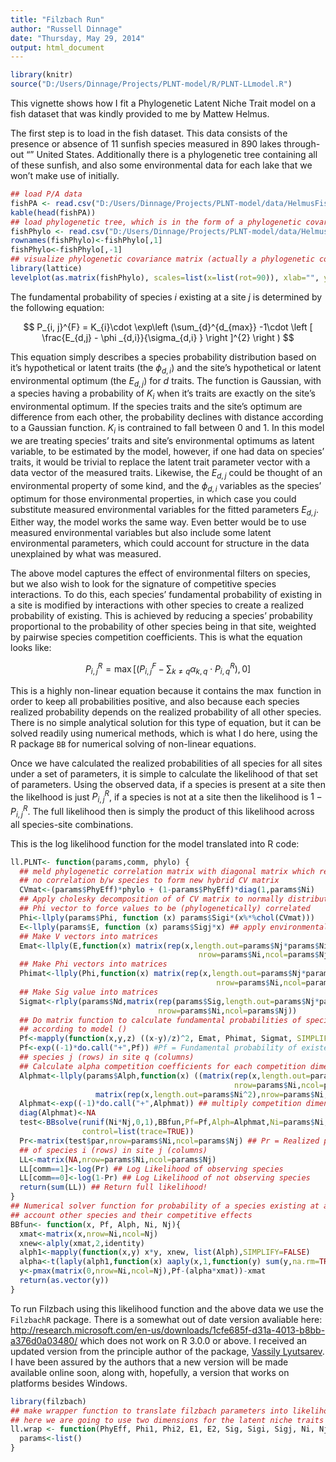 ```yaml
---
title: "Filzbach Run"
author: "Russell Dinnage"
date: "Thursday, May 29, 2014"
output: html_document
---
```


```r
library(knitr)
source("D:/Users/Dinnage/Projects/PLNT-model/R/PLNT-LLmodel.R")
```

This vignette shows how I fit a Phylogenetic Latent Niche Trait model on a fish dataset that was kindly provided to me by Mattew Helmus.

The first step is to load in the fish dataset. This data consists of the presence or absence of 11 sunfish species measured in 890 lakes through-out "" United States. Additionally there is a phylogenetic tree containing all of these sunfish, and also some environmental data for each lake that we won't make use of initially.

```r
## load P/A data
fishPA <- read.csv("D:/Users/Dinnage/Projects/PLNT-model/data/HelmusFishPA.csv")
kable(head(fishPA))
## load phylogenetic tree, which is in the form of a phylogenetic covariance matrix
fishPhylo <- read.csv("D:/Users/Dinnage/Projects/PLNT-model/data/HelmusFishPhyloCV.csv")
rownames(fishPhylo)<-fishPhylo[,1]
fishPhylo<-fishPhylo[,-1]
## visualize phylogenetic covariance matrix (actually a phylogenetic correlation matrix to be exact)
library(lattice)
levelplot(as.matrix(fishPhylo), scales=list(x=list(rot=90)), xlab="", ylab="", col.regions = gray(0:100/100))
```

The fundamental probability of species $i$ existing at a site $j$ is determined by the following equation:

$$ P_{i, j}^{F} = K_{i}\cdot \exp\left (\sum_{d}^{d_{max}} -1\cdot \left [ \frac{E_{d,j} - \phi _{d,i}}{\sigma_{d,i} } \right ]^{2} \right ) $$

This equation simply describes a species probability distribution based on it's hypothetical or latent traits (the $\phi _{d,i}$) and the site's hypothetical or latent environmental optimum (the $E_{d,j}$) for $d$ traits. The function is Gaussian, with a species having a probability of $K_{i}$ when it's traits are exactly on the site's environmental optimum. If the species traits and the site's optimum are difference from each other, the probability declines with distance according to a Gaussian function. $K_{i}$ is contrained to fall between 0 and 1. In this model we are treating species' traits and site's environmental optimums as latent variable, to be estimated by the model, however, if one had data on species' traits, it would be trivial to replace the latent trait parameter vector with a data vector of the measured traits. Likewise, the $E_{d,j}$ could be thought of an environmental property of some kind, and the $\phi _{d,i}$ variables as the species' optimum for those environmental properties, in which case you could substitute measured environmental variables for the fitted parameters $E_{d,j}$. Either way, the model works the same way. Even better would be to use measured environmental variables but also include some latent environmental parameters, which could account for structure in the data unexplained by what was measured.

The above model captures the effect of environmental filters on species, but we also wish to look for the signature of competitive species interactions. To do this, each species' fundamental probability of existing in a site is modified by interactions with other species to create a realized probability of existing. This is achieved by reducing a species' probability proportional to the probability of other species being in that site, weighted by pairwise species competition coefficients. This is what the equation looks like:

$$ P_{i, j}^{R} = \max \left [ \left ( P_{i,j}^{F} - \sum _{k \neq q} \alpha _{k,q}\cdot P_{i,q}^{R} \right ), 0 \right ] $$

This is a highly non-linear equation because it contains the $\max$ function in order to keep all probabilities positive, and also because each species realized probability depends on the realized probability of all other species. There is no simple analytical solution for this type of equation, but it can be solved readily using numerical methods, which is what I do here, using the R package `BB` for numerical solving of non-linear equations.



Once we have calculated the realized probabilities of all species for all sites under a set of parameters, it is simple to calculate the likelihood of that set of parameters. Using the observed data, if a species is present at a site then the likelhood is just $P_{i, j}^{R}$, if a species is not at a site then the likelihood is $1 - P_{i, j}^{R}$. The full likelihood then is simply the product of this likelihood across all species-site combinations.

This is the log likelihood function for the model translated into R code:

```r
ll.PLNT<- function(params,comm, phylo) {
  ## meld phylogenetic correlation matrix with diagonal matrix which represents 
  ## no correlation b/w species to form new hybrid CV matrix
  CVmat<-(params$PhyEff)*phylo + (1-params$PhyEff)*diag(1,params$Ni)
  ## Apply cholesky decomposition of of CV matrix to normally distributed
  ## Phi vector to force values to be (phylogenetically) correlated
  Phi<-llply(params$Phi, function (x) params$Sigi*(x%*%chol(CVmat)))
  E<-llply(params$E, function (x) params$Sigj*x) ## apply environmental variance (Sigj)
  ## Make V vectors into matrices
  Emat<-llply(E,function(x) matrix(rep(x,length.out=params$Nj*params$Ni),
                                          nrow=params$Ni,ncol=params$Nj,byrow=TRUE) )
  ## Make Phi vectors into matrices
  Phimat<-llply(Phi,function(x) matrix(rep(x,length.out=params$Nj*params$Ni),
                                              nrow=params$Ni,ncol=params$Nj))
  ## Make Sig value into matrices
  Sigmat<-rlply(params$Nd,matrix(rep(params$Sig,length.out=params$Nj*params$Ni),
                                 nrow=params$Ni,ncol=params$Nj))
  ## Do matrix function to calculate fundamental probabilities of species in sites
  ## according to model ()
  Pf<-mapply(function(x,y,z) ((x-y)/z)^2, Emat, Phimat, Sigmat, SIMPLIFY=FALSE)
  Pf<-exp((-1)*do.call("+",Pf)) #Pf = Fundamental probability of existence of 
  ## species j (rows) in site q (columns)
  ## Calculate alpha competition coefficients for each competition dimension
  Alphmat<-llply(params$Alph,function(x) ((matrix(rep(x,length.out=params$Ni^2),
                                                  nrow=params$Ni,ncol=params$Ni,byrow=TRUE)-
                   matrix(rep(x,length.out=params$Ni^2),nrow=params$Ni,ncol=params$Ni))/params$w)^2)
  Alphmat<-exp((-1)*do.call("+",Alphmat)) ## multiply competition dimensions
  diag(Alphmat)<-NA
  test<-BBsolve(runif(Ni*Nj,0,1),BBfun,Pf=Pf,Alph=Alphmat,Ni=params$Ni,Nj=params$Nj,
                control=list(trace=TRUE))
  Pr<-matrix(test$par,nrow=params$Ni,ncol=params$Nj) ## Pr = Realized probability of existence 
  ## of species i (rows) in site j (columns)
  LL<-matrix(NA,nrow=params$Ni,ncol=params$Nj)
  LL[comm==1]<-log(Pr) ## Log Likelihood of observing species
  LL[comm==0]<-log(1-Pr) ## Log Likelihood of not observing species
  return(sum(LL)) ## Return full likelihood!
}
## Numerical solver function for probability of a species existing at a site taking into
## account other species and their competitive effects
BBfun<- function(x, Pf, Alph, Ni, Nj){
  xmat<-matrix(x,nrow=Ni,ncol=Nj)
  xnew<-alply(xmat,2,identity)
  alph1<-mapply(function(x,y) x*y, xnew, list(Alph),SIMPLIFY=FALSE)
  alpha<-t(laply(alph1,function(x) aaply(x,1,function(y) sum(y,na.rm=TRUE))))
  y<-pmax(matrix(0,nrow=Ni,ncol=Nj),Pf-(alpha*xmat))-xmat
  return(as.vector(y))
}
```

To run Filzbach using this likelihood function and the above data we use the `FilzbachR` package. There is a somewhat out of date version avaliable here: [http://research.microsoft.com/en-us/downloads/1cfe685f-d31a-4013-b8bb-a376d0a03480/](http://research.microsoft.com/en-us/downloads/1cfe685f-d31a-4013-b8bb-a376d0a03480/) which does not work on R 3.0.0 or above. I received an updated version from the principle author of the package, [Vassily Lyutsarev](mailto:vassilyl@microsoft.com). I have been assured by the authors that a new version will be made available online soon, along with, hopefully, a version that works on platforms besides Windows.

```r
library(filzbach)
## make wrapper function to translate filzbach parameters into likelihood function parameters
## here we are going to use two dimensions for the latent niche traits (V1 and V2; Phi1 and Phi2)
ll.wrap <- function(PhyEff, Phi1, Phi2, E1, E2, Sig, Sigi, Sigj, Ni, Nj, Nk, comm, phylo) {
  params<-list()   
}
```
